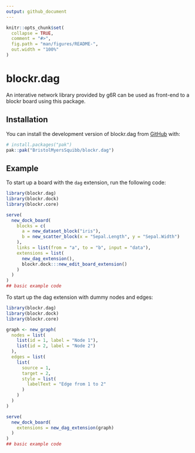 ```yaml
---
output: github_document
---
```


<!-- README.md is generated from README.Rmd. Please edit that file -->

```r
knitr::opts_chunk$set(
  collapse = TRUE,
  comment = "#>",
  fig.path = "man/figures/README-",
  out.width = "100%"
)
```

# blockr.dag

<!-- badges: start -->
<!-- badges: end -->

An interative network library provided by g6R can be used as front-end to a blockr board using this package.

## Installation

You can install the development version of blockr.dag from [GitHub](https://github.com/) with:

``` r
# install.packages("pak")
pak::pak("BristolMyersSquibb/blockr.dag")
```

## Example

To start up a board with the `dag` extension, run the following code:

```r
library(blockr.dag)
library(blockr.dock)
library(blockr.core)

serve(
  new_dock_board(
    blocks = c(
      a = new_dataset_block("iris"),
      b = new_scatter_block(x = "Sepal.Length", y = "Sepal.Width")
    ),
    links = list(from = "a", to = "b", input = "data"),
    extensions = list(
      new_dag_extension(),
      blockr.dock:::new_edit_board_extension()
    )
  )
)
## basic example code
```

To start up the dag extension with dummy nodes and edges:

```r
library(blockr.dag)
library(blockr.dock)
library(blockr.core)

graph <- new_graph(
  nodes = list(
    list(id = 1, label = "Node 1"),
    list(id = 2, label = "Node 2")
  ),
  edges = list(
    list(
      source = 1,
      target = 2,
      style = list(
        labelText = "Edge from 1 to 2"
      )
    )
  )
)

serve(
  new_dock_board(
    extensions = new_dag_extension(graph)
  )
)
## basic example code
```